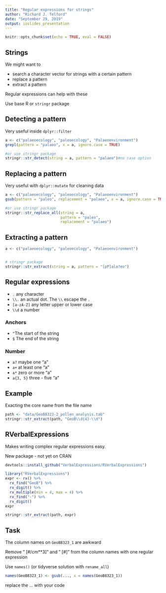 ```yaml
---
title: "Regular expressions for strings"
author: "Richard J. Telford"
date: "September 29, 2019"
output: ioslides_presentation
---
```


```r
knitr::opts_chunk$set(echo = TRUE, eval = FALSE)
```

## Strings

We might want to 

- search a character vector for strings with a certain pattern
- replace a pattern
- extract a pattern

Regular expressions can help with these

Use base R or `stringr` package

## Detecting a pattern

Very useful inside `dplyr::filter`
```r
a <- c("palaeoecology", "paleoecology", "Palaeoenvironment")
grepl(pattern = "palaeo", x = a, ignore.case = TRUE)

#or use stringr package
stringr::str_detect(string = a, pattern = "palaeo")#no case option
```

## Replacing a pattern

Very useful with `dplyr::mutate` for cleaning data
```r
a <- c("palaeoecology", "paleoecology", "Palaeoenvironment")
gsub(pattern = "paleo", replacement = "palaeo", x = a, ignore.case = TRUE)

#or use stringr package
stringr::str_replace_all(string = a, 
                         pattern = "paleo", 
                         replacement = "palaeo")
```

## Extracting a pattern

```r
a <- c("palaeoecology", "paleoecology", "Palaeoenvironment")


# stringr package
stringr::str_extract(string = a, pattern = "[pP]ala?eo")
```

## Regular expressions{.smaller}

- `.` any character
- `\\.` an actual dot. The `\\` escape the `.`
- `[a-zA-Z]` any letter upper or lower case
- `\\d` a number

### Anchors

- `^`The start of the string
- `$` The end of the string

### Number
- `a?` maybe one "a"
- `a+` at least one "a"
- `a*` zero or more "a"
- `a{3, 5}` three - five "a"


## Example

Exacting the core name from the file name
```r
path <- "data/GeoB8323-2_pollen_analysis.tab"
stringr::str_extract(path, "GeoB\\d{4}-\\d")
```
## RVerbalExpressions

Makes writing complex regular expressions easy.

New package  - not yet on CRAN
```r
devtools::install_github("VerbalExpressions/RVerbalExpressions")
```

```r
library("RVerbalExpressions")
expr <- rx() %>% 
  rx_find("GeoB") %>% 
  rx_digit() %>% 
  rx_multiple(min = 4, max = 4) %>% 
  rx_find("-") %>% 
  rx_digit()
expr

stringr::str_extract(path, expr)

```

## Task

The column names on `GeoB8323_1` are awkward

Remove " [#/cm**3]" and " [#]" from the column names with one regular expression

Use `names()` (or tidyverse solution with `rename_all`)

```r
names(GeoB8323_1) <- gsub(..., x = names(GeoB8323_1))
```
replace the ... with your code

